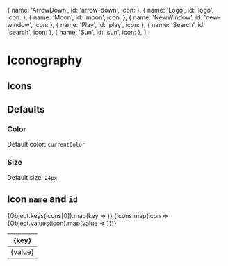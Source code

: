 
  { name: 'ArrowDown', id: 'arrow-down', icon: <Icon name="arrow-down" height="24px" width="24px" /> },
  { name: 'Logo', id: 'logo', icon: <Icon name="logo" height="24px" width="24px" /> },
  { name: 'Moon', id: 'moon', icon: <Icon name="moon" height="24px" width="24px" /> },
  { name: 'NewWindow', id: 'new-window', icon: <Icon name="new-window" height="24px" width="24px" /> },
  { name: 'Play', id: 'play', icon: <Icon name="play" height="24px" width="24px" /> },
  { name: 'Search', id: 'search', icon: <Icon name="search" height="24px" width="24px" /> },
  { name: 'Sun', id: 'sun', icon: <Icon name="sun" height="24px" width="24px" /> },
];

<Meta title="Design System/Icongraphy" />

# Iconography

## Icons

<IconGalleryMapped icons={icons} />

## Defaults

### Color

Default color: `currentColor`

### Size

Default size: `24px`

## Icon `name` and `id`

<table name="icons">
<thead>
<tr>
{Object.keys(icons[0]).map(key => <th>{key}</th>)}
</tr>
</thead>
<tbody>
{icons.map(icon => <tr>{Object.values(icon).map(value => <td>{value}</td>)}</tr>)}
</tbody>
</table>